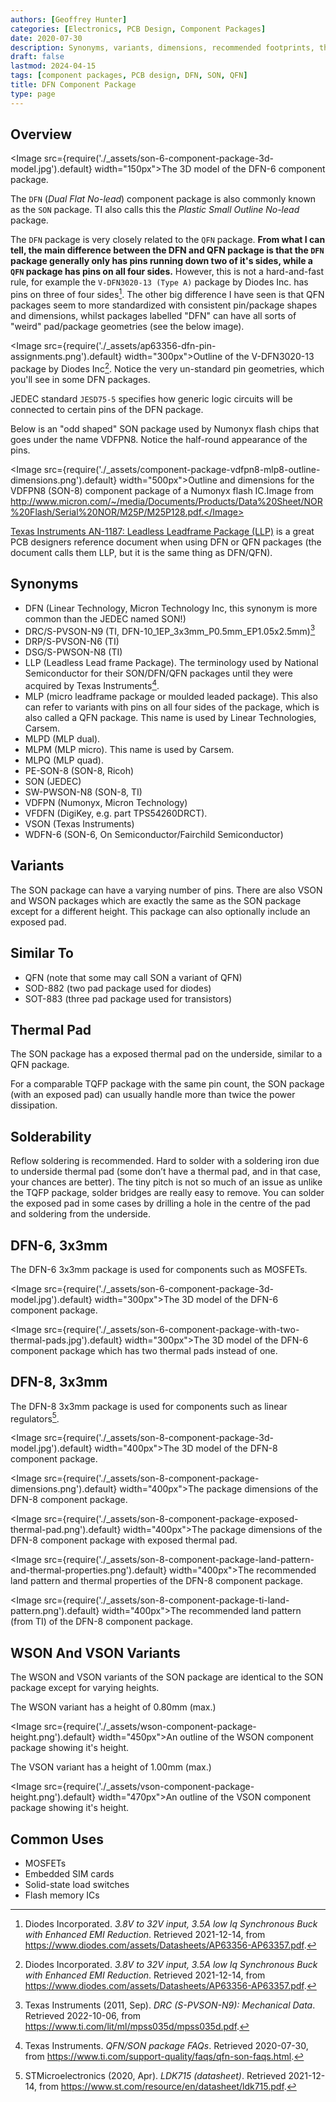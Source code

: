 ```yaml
---
authors: [Geoffrey Hunter]
categories: [Electronics, PCB Design, Component Packages]
date: 2020-07-30
description: Synonyms, variants, dimensions, recommended footprints, thermal resistance and more info about the SON (DFN) component package.
draft: false
lastmod: 2024-04-15
tags: [component packages, PCB design, DFN, SON, QFN]
title: DFN Component Package
type: page
---
```


## Overview

<Image src={require('./_assets/son-6-component-package-3d-model.jpg').default} width="150px">The 3D model of the DFN-6 component package.</Image>

The `DFN` (_Dual Flat No-lead_) component package is also commonly known as the `SON` package. TI also calls this the _Plastic Small Outline No-lead_ package.

The `DFN` package is very closely related to the `QFN` package. **From what I can tell, the main difference between the DFN and QFN package is that the `DFN` package generally only has pins running down two of it's sides, while a `QFN` package has pins on all four sides.** However, this is not a hard-and-fast rule, for example the `V-DFN3020-13 (Type A)` package by Diodes Inc. has pins on three of four sides[^bib-diodes-inc-ap63356]. The other big difference I have seen is that QFN packages seem to more standardized with consistent pin/package shapes and dimensions, whilst packages labelled "DFN" can have all sorts of "weird" pad/package geometries (see the below image).

<Image src={require('./_assets/ap63356-dfn-pin-assignments.png').default} width="300px">Outline of the V-DFN3020-13 package by Diodes Inc[^bib-diodes-inc-ap63356]. Notice the very un-standard pin geometries, which you'll see in some DFN packages.</Image>

JEDEC standard `JESD75-5` specifies how generic logic circuits will be connected to certain pins of the DFN package.

Below is an "odd shaped" SON package used by Numonyx flash chips that goes under the name VDFPN8. Notice the half-round appearance of the pins.

<Image src={require('./_assets/component-package-vdfpn8-mlp8-outline-dimensions.png').default} width="500px">Outline and dimensions for the VDFPN8 (SON-8) component package of a Numonyx flash IC.Image from http://www.micron.com/~/media/Documents/Products/Data%20Sheet/NOR%20Flash/Serial%20NOR/M25P/M25P128.pdf.</Image>

[Texas Instruments AN-1187: Leadless Leadframe Package (LLP)](https://www.ti.com/lit/an/snoa401r/snoa401r.pdf) is a great PCB designers reference document when using DFN or QFN packages (the document calls them LLP, but it is the same thing as DFN/QFN).

## Synonyms

* DFN (Linear Technology, Micron Technology Inc, this synonym is more common than the JEDEC named SON!)
* DRC/S-PVSON-N9 (TI, DFN-10_1EP_3x3mm_P0.5mm_EP1.05x2.5mm)[^bib-ti-drc-s-pvson-n9-package-outline]
* DRP/S-PVSON-N6 (TI)
* DSG/S-PWSON-N8 (TI)
* LLP (Leadless Lead frame Package). The terminology used by National Semiconductor for their SON/DFN/QFN packages until they were acquired by Texas Instruments[^bib-ti-qfn-son-faqs].
* MLP (micro leadframe package or moulded leaded package). This also can refer to variants with pins on all four sides of the package, which is also called a QFN package. This name is used by Linear Technologies, Carsem.
* MLPD (MLP dual).
* MLPM (MLP micro). This name is used by Carsem.
* MLPQ (MLP quad).
* PE-SON-8 (SON-8, Ricoh)
* SON (JEDEC)
* SW-PWSON-N8 (SON-8, TI)
* VDFPN (Numonyx, Micron Technology)
* VFDFN (DigiKey, e.g. part TPS54260DRCT).
* VSON (Texas Instruments)
* WDFN-6 (SON-6, On Semiconductor/Fairchild Semiconductor)

## Variants

The SON package can have a varying number of pins. There are also VSON and WSON packages which are exactly the same as the SON package except for a different height. This package can also optionally include an exposed pad.

## Similar To

* QFN (note that some may call SON a variant of QFN)
* SOD-882 (two pad package used for diodes)
* SOT-883 (three pad package used for transistors)

## Thermal Pad

The SON package has a exposed thermal pad on the underside, similar to a QFN package.

For a comparable TQFP package with the same pin count, the SON package (with an exposed pad) can usually handle more than twice the power dissipation.

## Solderability

Reflow soldering is recommended. Hard to solder with a soldering iron due to underside thermal pad (some don’t have a thermal pad, and in that case, your chances are better). The tiny pitch is not so much of an issue as unlike the TQFP package, solder bridges are really easy to remove. You can solder the exposed pad in some cases by drilling a hole in the centre of the pad and soldering from the underside.

## DFN-6, 3x3mm

The DFN-6 3x3mm package is used for components such as MOSFETs.

<Image src={require('./_assets/son-6-component-package-3d-model.jpg').default} width="300px">The 3D model of the DFN-6 component package.</Image>

<Image src={require('./_assets/son-6-component-package-with-two-thermal-pads.jpg').default} width="300px">The 3D model of the DFN-6 component package which has two thermal pads instead of one.</Image>

## DFN-8, 3x3mm

The DFN-8 3x3mm package is used for components such as linear regulators[^bib-st-ldk715-ds].

<Image src={require('./_assets/son-8-component-package-3d-model.jpg').default} width="400px">The 3D model of the DFN-8 component package.</Image>

<Image src={require('./_assets/son-8-component-package-dimensions.png').default} width="400px">The package dimensions of the DFN-8 component package.</Image>

<Image src={require('./_assets/son-8-component-package-exposed-thermal-pad.png').default} width="400px">The package dimensions of the DFN-8 component package with exposed thermal pad.</Image>

<Image src={require('./_assets/son-8-component-package-land-pattern-and-thermal-properties.png').default} width="400px">The recommended land pattern and thermal properties of the DFN-8 component package.</Image>

<Image src={require('./_assets/son-8-component-package-ti-land-pattern.png').default} width="400px">The recommended land pattern (from TI) of the DFN-8 component package.</Image>

## WSON And VSON Variants

The WSON and VSON variants of the SON package are identical to the SON package except for varying heights.

The WSON variant has a height of 0.80mm (max.)

<Image src={require('./_assets/wson-component-package-height.png').default} width="450px">An outline of the WSON component package showing it's height.</Image>

The VSON variant has a height of 1.00mm (max.)

<Image src={require('./_assets/vson-component-package-height.png').default} width="470px">An outline of the VSON component package showing it's height.</Image>

## Common Uses

* MOSFETs
* Embedded SIM cards
* Solid-state load switches
* Flash memory ICs

[^bib-ti-qfn-son-faqs]:  Texas Instruments. _QFN/SON package FAQs_. Retrieved 2020-07-30, from https://www.ti.com/support-quality/faqs/qfn-son-faqs.html.
[^bib-diodes-inc-ap63356]:  Diodes Incorporated. _3.8V to 32V input, 3.5A low Iq Synchronous Buck with Enhanced EMI Reduction_. Retrieved 2021-12-14, from https://www.diodes.com/assets/Datasheets/AP63356-AP63357.pdf.
[^bib-st-ldk715-ds]:  STMicroelectronics (2020, Apr). _LDK715 (datasheet)_. Retrieved 2021-12-14, from https://www.st.com/resource/en/datasheet/ldk715.pdf.
[^bib-ti-drc-s-pvson-n9-package-outline]: Texas Instruments (2011, Sep). _DRC (S-PVSON-N9): Mechanical Data_. Retrieved 2022-10-06, from https://www.ti.com/lit/ml/mpss035d/mpss035d.pdf.
